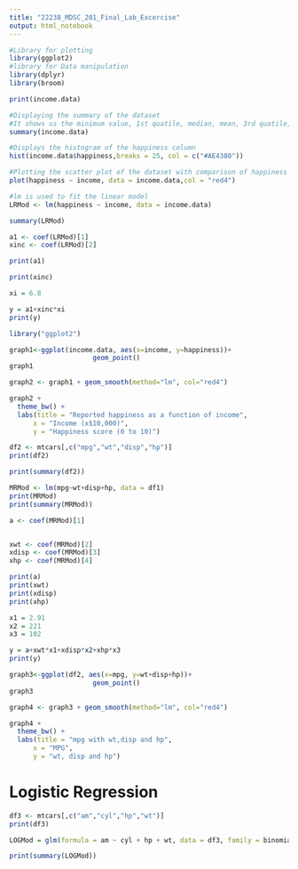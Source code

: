 ---
title: "22238_MDSC_201_Final_Lab_Excercise"
output: html_notebook
---

```{r}
#Library for plotting
library(ggplot2)
#library for Data manipulation
library(dplyr)
library(broom)
```

```{r}
print(income.data)
```

```{r}
#Displaying the summary of the dataset
#It shows us the minimum value, 1st quatile, median, mean, 3rd quatile, maximum value
summary(income.data)
```

```{r}
#Displays the histogram of the happiness column
hist(income.data$happiness,breaks = 25, col = c("#AE4380"))
```

```{r}
#Plotting the scatter plot of the dataset with comparison of happiness to income
plot(happiness ~ income, data = income.data,col = "red4")
```

```{r}
#lm is used to fit the linear model
LRMod <- lm(happiness ~ income, data = income.data)

summary(LRMod)
```

```{r}
a1 <- coef(LRMod)[1]
xinc <- coef(LRMod)[2]

print(a1)

print(xinc)
```

```{r}
xi = 6.8
```

```{r}
y = a1+xinc*xi
print(y)
```

```{r}
library("ggplot2")

graph1<-ggplot(income.data, aes(x=income, y=happiness))+
                     geom_point()
graph1
```

```{r}
  
graph2 <- graph1 + geom_smooth(method="lm", col="red4")
```

```{r}
graph2 +
  theme_bw() +
  labs(title = "Reported happiness as a function of income",
      x = "Income (x$10,000)",
      y = "Happiness score (0 to 10)")
```

```{r}
df2 <- mtcars[,c("mpg","wt","disp","hp")]
print(df2)
```

```{r}
print(summary(df2))
```

```{r}
MRMod <- lm(mpg~wt+disp+hp, data = df1)
print(MRMod)
print(summary(MRMod))
```

```{r}
a <- coef(MRMod)[1]


xwt <- coef(MRMod)[2]
xdisp <- coef(MRMod)[3]
xhp <- coef(MRMod)[4]

print(a)
print(xwt)
print(xdisp)
print(xhp)
```

```{r}
x1 = 2.91
x2 = 221
x3 = 102
```

```{r}
y = a+xwt*x1+xdisp*x2+xhp*x3
print(y)
```

```{r}
graph3<-ggplot(df2, aes(x=mpg, y=wt+disp+hp))+
                     geom_point()
graph3
```

```{r}
graph4 <- graph3 + geom_smooth(method="lm", col="red4")
```

```{r}
graph4 +
  theme_bw() +
  labs(title = "mpg with wt,disp and hp",
      x = "MPG",
      y = "wt, disp and hp")
```

# Logistic Regression

```{r}
df3 <- mtcars[,c("am","cyl","hp","wt")]
print(df3)
```

```{r}
LOGMod = glm(formula = am ~ cyl + hp + wt, data = df3, family = binomial)

print(summary(LOGMod))
```
